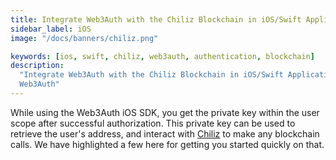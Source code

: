 ```yaml
---
title: Integrate Web3Auth with the Chiliz Blockchain in iOS/Swift Applications
sidebar_label: iOS
image: "/docs/banners/chiliz.png"

keywords: [ios, swift, chiliz, web3auth, authentication, blockchain]
description:
  "Integrate Web3Auth with the Chiliz Blockchain in iOS/Swift Applications | Documentation -
  Web3Auth"
---
```



<SEO
  title="Integrate Web3Auth with the Chiliz Blockchain in iOS/Swift Applications"
  description="Integrate Web3Auth with the Chiliz Blockchain in iOS/Swift Applications | Documentation - Web3Auth"
  image="https://web3auth.io/docs/banners/chiliz.png"
  slug="/connect-blockchain/evm/chiliz/ios"
/>

While using the Web3Auth iOS SDK, you get the private key within the user scope after successful
authorization. This private key can be used to retrieve the user's address, and interact with
[Chiliz](https://chiliz.com) to make any blockchain calls. We have highlighted a few here for
getting you started quickly on that.

<EVMInteraction />
